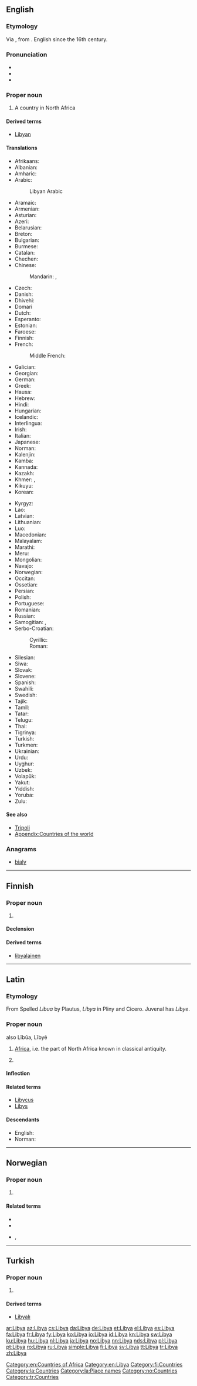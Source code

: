 ==English==
{{wikipedia}}

===Etymology===
Via {{etyl|la|en}} {{term|Libya|lang=la}}, from {{etyl|grc|en}} {{term|Λιβύη|lang=grc}}. English since the 16th century.

===Pronunciation===
* {{IPA|/ˈlɪbiə/|lang=en}}
* {{audio|En-us-Libya.ogg|Audio (US)|lang=en}}
* {{rhymes|ɪbiə|lang=en}}

===Proper noun===
{{en-proper noun}}

# A country in North Africa

====Derived terms====
* [[Libyan]]

====Translations====
{{trans-top|country in Northern Africa}}
* Afrikaans: {{t|af|Libië}}
* Albanian: {{t|sq|Libi|f}}
* Amharic: {{t|am|ሊቢያ|sc=Ethi}}
* Arabic: {{t+|ar|لِيبِيَا|f}}
*: Libyan Arabic {{t-needed|ayl}}
* Aramaic: {{t|arc|ܠܘܒܐ|sc=Hebr}}
* Armenian: {{t|hy|Լիբիա}}
* Asturian: {{t+|ast|Libia|f}}
* Azeri: {{t+|az|Liviya}}
* Belarusian: {{t|be|Лі́вія|f|sc=Cyrl}}
* Breton: {{t|br|Libia}}
* Bulgarian: {{t|bg|Ли́бия|f}}
* Burmese: {{t|my|လစ်ဗျားနိုင်ငံ|sc=Mymr}}
* Catalan: {{t+|ca|Líbia|f}}
* Chechen: {{t|ce|Ливи}}
* Chinese:
*: Mandarin: {{t|cmn|利比亞|sc=Hani}}, {{t+|cmn|利比亚|tr=Lìbǐyà|sc=Hani}}
* Czech: {{t+|cs|Libye|f}}
* Danish: {{t+|da|Libyen}}
* Dhivehi: {{t|dv|ލީބިޔާ|sc=Thaa}}
* Domari {{t-needed|rmt}}
* Dutch: {{t+|nl|Libië}}
* Esperanto: {{t|eo|Libio}}
* Estonian: {{t+|et|Liibüa}}
* Faroese: {{t|fo|Libya}}
* Finnish: {{t+|fi|Libya}}
* French: {{t+|fr|Libye|f}}
*: Middle French: {{t|frm|Lybie|f}}
* Galician: {{t+|gl|Libia|f}}
* Georgian: {{t|ka|ლიბია}}
* German: {{t+|de|Libyen|n}}
* Greek: {{t+|el|Λιβύη|f}}
* Hausa: {{t|ha|Libya}}
* Hebrew: {{t|he|לוּב|m|tr=Lúv}}
* Hindi: {{t+|hi|लीबिया|m|tr=lībiyā|sc=Deva}}
* Hungarian: {{t+|hu|Líbia}}
* Icelandic: {{t|is|Líbía|f}}
* Interlingua: {{t|ia|Libya}}
* Irish: {{t|ga|Libia|f|alt=an Libia}}
* Italian: {{t+|it|Libia|f}}
* Japanese: {{t+|ja|リビア|tr=Ribia}}
* Norman: {{t|nrf|Libye|f}}
* Kalenjin: {{t|kln|Libya}}
* Kamba: {{t|kam|Libya}}
* Kannada: {{t|kn|ಲಿಬಿಯಾ|sc=Knda}}
* Kazakh: {{t|kk|Ливия|sc=Cyrl}}
* Khmer: {{t|km|ប្រទេសលីប៊ី|tr=prɑteih libii|sc=Khmr}}, {{t|km|លីប៊ី|tr=libii|sc=Khmr}}
* Kikuyu: {{t|ki|Libia}}
* Korean: {{t+|ko|^리비아|sc=Hang}}
{{trans-mid}}
* Kyrgyz: {{t|ky|Ливия|sc=Cyrl}}
* Lao: {{t|lo|ລີເບຍ|sc=Laoo}}
* Latvian: {{t+|lv|Lībija|f}}
* Lithuanian: {{t+|lt|Libija|f}}
* Luo: {{t|luo|Libya}}
* Macedonian: {{t+|mk|Ли́бија|f}}
* Malayalam: {{t|ml|ലിബിയ|sc=Mlym}}
* Marathi: {{t|mr|लिबिया|sc=Deva}}
* Meru: {{t|mer|Libya}}
* Mongolian: {{t|mn|Ливи|sc=Cyrl}}
* Navajo: {{t|nv|Łíbya}}
* Norwegian: {{t+|no|Libya}}
* Occitan: {{t+|oc|Libia|f}}
* Ossetian: {{t|os|Ливи|sc=Cyrl}}
* Persian: {{t+|fa|لیبی|tr=Libi|sc=fa-Arab}}
* Polish: {{t+|pl|Libia|f}}
* Portuguese: {{t+|pt|Líbia|f}}
* Romanian: {{t|ro|Libia|f}}
* Russian: {{t+|ru|Ли́вия|f}}
* Samogitian: {{t|sgs|Lėbėjė}}, {{t|sgs|Libėjė}}
* Serbo-Croatian:
*: Cyrillic: {{t|sh|Либија|f}}
*: Roman: {{t+|sh|Libija|f}}
* Silesian: {{t|szl|Libijo}}
* Siwa: {{t-needed|siz}}
* Slovak: {{t|sk|Líbya|f}}
* Slovene: {{t|sl|Líbija|f}}
* Spanish: {{t+|es|Libia}}
* Swahili: {{t+|sw|Libya}}
* Swedish: {{t+|sv|Libyen}}
* Tajik: {{t|tg|Либия|sc=Cyrl}}
* Tamil: {{t|ta|லிபியா|tr=Lipiyā}}
* Tatar: {{t|tt|Ливия|sc=Cyrl}}
* Telugu: {{t+|te|లిబియా|sc=Telu}}
* Thai: {{t+|th|ลิเบีย|tr=Libiya}}
* Tigrinya: {{t|ti|ሊቢያ|sc=Ethi}}
* Turkish: {{t+|tr|Libya}}
* Turkmen: {{t|tk|Liwiýa}}
* Ukrainian: {{t+|uk|Лі́вія}}
* Urdu: {{t|ur|لیبیا|m|tr=lībiyā|sc=ur-Arab}}
* Uyghur: {{t|ug|لىۋىيە|sc=ug-Arab}}
* Uzbek: {{t+|uz|Liviya}}
* Volapük: {{t+|vo|Lübän}}
* Yakut: {{t|sah|Лиибийэ|sc=Cyrl}}
* Yiddish: {{t|yi|ליביע|sc=Hebr}}
* Yoruba: {{t|yo|Líbyà}}
* Zulu: {{t|zu|ILibiya}}
{{trans-bottom}}

====See also====
* [[Tripoli]]
* [[Appendix:Countries of the world]]

===Anagrams===
* [[bialy#English|bialy]]

[[Category:en:Countries of Africa]]
[[Category:en:Libya]]

----

==Finnish==
{{wikipedia|lang=fi}}

===Proper noun===
{{fi-proper noun}}

# {{l|en|Libya}}

====Declension====
{{fi-decl-kulkija|n=sg|Liby|a}}

====Derived terms====
* [[libyalainen]]

[[Category:fi:Countries]]

----

==Latin==

===Etymology===
From {{etyl|grc|la}} {{term|Λιβύη|lang=grc}}
Spelled ''Libua'' by Plautus, ''Libya'' in Pliny and Cicero. Juvenal has ''Libye''.

{{wikipedia|lang=la}}
{{wikipedia|Ancient Libya}}

===Proper noun===
{{la-proper noun|Lĭbya|Libyae|Libyae|f|first}} also Lĭbŭa, Lĭbyē

# [[Africa]], i.e. the part of North Africa known in classical antiquity.
# {{lb|la|New Latin}} {{l|en|Libya}} {{gloss|modern country in North Africa}}

====Inflection====
{{la-decl-1st|loc=1|num=sg|Liby}}

====Related terms====
* [[Libycus]]
* [[Libys]]

====Descendants====
* English: {{l|en|Libya}}
* Norman: {{l|nrf|Libye}}

[[Category:la:Countries]]
[[Category:la:Place names]]

----

==Norwegian==

===Proper noun===
{{no-proper noun}}

# {{l|en|Libya}}

====Related terms====
* {{l-nn|libyar}}
* {{l-nb|libyer}}
* {{l-nb|libysk}}, {{l-nn|libysk}}

[[Category:no:Countries]]

----

==Turkish==

===Proper noun===
{{tr-proper noun}}

# {{l|en|Libya}}

====Derived terms====
* [[Libyalı]]

[[Category:tr:Countries]]

[[ar:Libya]]
[[az:Libya]]
[[cs:Libya]]
[[da:Libya]]
[[de:Libya]]
[[et:Libya]]
[[el:Libya]]
[[es:Libya]]
[[fa:Libya]]
[[fr:Libya]]
[[fy:Libya]]
[[ko:Libya]]
[[io:Libya]]
[[id:Libya]]
[[kn:Libya]]
[[sw:Libya]]
[[ku:Libya]]
[[hu:Libya]]
[[nl:Libya]]
[[ja:Libya]]
[[no:Libya]]
[[nn:Libya]]
[[nds:Libya]]
[[pl:Libya]]
[[pt:Libya]]
[[ro:Libya]]
[[ru:Libya]]
[[simple:Libya]]
[[fi:Libya]]
[[sv:Libya]]
[[tt:Libya]]
[[tr:Libya]]
[[zh:Libya]]